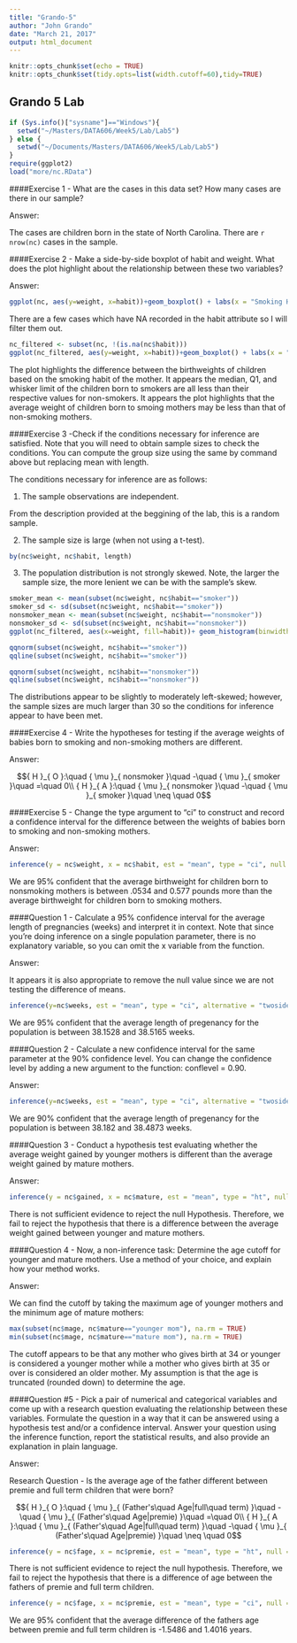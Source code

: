 ```yaml
---
title: "Grando-5"
author: "John Grando"
date: "March 21, 2017"
output: html_document
---
```


```r
knitr::opts_chunk$set(echo = TRUE)
knitr::opts_chunk$set(tidy.opts=list(width.cutoff=60),tidy=TRUE)
```

## Grando 5 Lab

```r
if (Sys.info()["sysname"]=="Windows"){
  setwd("~/Masters/DATA606/Week5/Lab/Lab5")
} else {
  setwd("~/Documents/Masters/DATA606/Week5/Lab/Lab5")
}
require(ggplot2)
load("more/nc.RData")
```

####Exercise 1 - What are the cases in this data set? How many cases are there in our sample?

Answer:

The cases are children born in the state of North Carolina.  There are `r nrow(nc)` cases in the sample.

####Exercise 2 - Make a side-by-side boxplot of habit and weight. What does the plot highlight about the relationship between these two variables?

Answer:

```r
ggplot(nc, aes(y=weight, x=habit))+geom_boxplot() + labs(x = "Smoking Habit", y="Weight") + ggtitle("Smoking Habit vs. Weight") + theme(plot.title = element_text(hjust = 0.5))
```


There are a few cases which have NA recorded in the habit attribute so I will filter them out.

```r
nc_filtered <- subset(nc, !(is.na(nc$habit)))
ggplot(nc_filtered, aes(y=weight, x=habit))+geom_boxplot() + labs(x = "Smoking Habit", y="Weight") + ggtitle("Smoking Habit vs. Weight Without NAs") + theme(plot.title = element_text(hjust = 0.5))
```

The plot highlights the difference between the birthweights of children based on the smoking habit of the mother.  It appears the median, Q1, and whisker limit of the children born to smokers are all less than their respective values for non-smokers.  It appears the plot highlights that the average weight of children born to smoing mothers may be less than that of non-smoking mothers.

####Exercise 3 -Check if the conditions necessary for inference are satisfied. Note that you will need to obtain sample sizes to check the conditions. You can compute the group size using the same by command above but replacing mean with  length.

The conditions necessary for inference are as follows:

1. The sample observations are independent.

From the description provided at the beggining of the lab, this is a random sample.

2. The sample size is large (when not using a t-test).

```r
by(nc$weight, nc$habit, length)
```


3. The population distribution is not strongly skewed.  Note, the larger the sample size, the more lenient we can be with the sample's skew.

```r
smoker_mean <- mean(subset(nc$weight, nc$habit=="smoker"))
smoker_sd <- sd(subset(nc$weight, nc$habit=="smoker"))
nonsmoker_mean <- mean(subset(nc$weight, nc$habit=="nonsmoker"))
nonsmoker_sd <- sd(subset(nc$weight, nc$habit=="nonsmoker"))
ggplot(nc_filtered, aes(x=weight, fill=habit))+ geom_histogram(binwidth=0.5, alpha = 0.5, position = "identity", aes(y=..density..)) + stat_function(fun=dnorm, color="blue", args=list(mean=smoker_mean,sd=smoker_sd)) + stat_function(fun=dnorm, color="red", args=list(mean=nonsmoker_mean,sd=nonsmoker_sd))

qqnorm(subset(nc$weight, nc$habit=="smoker"))
qqline(subset(nc$weight, nc$habit=="smoker"))

qqnorm(subset(nc$weight, nc$habit=="nonsmoker"))
qqline(subset(nc$weight, nc$habit=="nonsmoker"))
```

The distributions appear to be slightly to moderately left-skewed; however, the sample sizes are much larger than 30 so the conditions for inference appear to have been met.

####Exercise 4 - Write the hypotheses for testing if the average weights of babies born to smoking and non-smoking mothers are different.

Answer:

$${ H }_{ O }:\quad { \mu  }_{ nonsmoker }\quad -\quad { \mu  }_{ smoker }\quad =\quad 0\\ { H }_{ A }:\quad { \mu  }_{ nonsmoker }\quad -\quad { \mu  }_{ smoker }\quad \neq \quad 0$$

####Exercise 5 - Change the type argument to "ci" to construct and record a confidence interval for the difference between the weights of babies born to smoking and non-smoking mothers.

Answer:

```r
inference(y = nc$weight, x = nc$habit, est = "mean", type = "ci", null = 0, alternative = "twosided", method = "theoretical", order = c("nonsmoker","smoker"),)
```

We are 95% confident that the average birthweight for children born to nonsmoking mothers is between .0534 and 0.577 pounds more than the average birthweight for children born to smoking mothers. 

####Question 1 - Calculate a 95% confidence interval for the average length of pregnancies (weeks) and interpret it in context. Note that since you’re doing inference on a single population parameter, there is no explanatory variable, so you can omit the x variable from the function.

Answer:

It appears it is also appropriate to remove the null value since we are not testing the difference of means.

```r
inference(y=nc$weeks, est = "mean", type = "ci", alternative = "twosided", method = "theoretical", conflevel = 0.95)
```

We are 95% confident that the average length of pregenancy for the population is between 38.1528 and 38.5165 weeks.

####Question 2 - Calculate a new confidence interval for the same parameter at the 90% confidence level. You can change the confidence level by adding a new argument to the function: conflevel = 0.90.

Answer:

```r
inference(y=nc$weeks, est = "mean", type = "ci", alternative = "twosided", method = "theoretical", conflevel = 0.90)
```

We are 90% confident that the average length of pregenancy for the population is between 38.182 and 38.4873 weeks.

####Question 3 - Conduct a hypothesis test evaluating whether the average weight gained by younger mothers is different than the average weight gained by mature mothers.

Answer:

```r
inference(y = nc$gained, x = nc$mature, est = "mean", type = "ht", null = 0, alternative = "twosided", method = "theoretical", order = c("mature mom","younger mom"))
```

There is not sufficient evidence to reject the null Hypothesis.  Therefore, we fail to reject the hypothesis that there is a difference between the average weight gained between younger and mature mothers.

####Question 4 - Now, a non-inference task: Determine the age cutoff for younger and mature mothers. Use a method of your choice, and explain how your method works.

Answer:

We can find the cutoff by taking the maximum age of younger mothers and the minimum age of mature mothers:

```r
max(subset(nc$mage, nc$mature=="younger mom"), na.rm = TRUE)
min(subset(nc$mage, nc$mature=="mature mom"), na.rm = TRUE)
```

The cutoff appears to be that any mother who gives birth at 34 or younger is considered a younger mother while a mother who gives birth at 35 or over is considered an older mother.  My assumption is that the age is truncated (rounded down) to determine the age. 

####Question #5 - Pick a pair of numerical and categorical variables and come up with a research question evaluating the relationship between these variables. Formulate the question in a way that it can be answered using a hypothesis test and/or a confidence interval. Answer your question using the inference function, report the statistical results, and also provide an explanation in plain language.

Answer:

Research Question - Is the average age of the father different between premie and full term children that were born?

$${ H }_{ O }:\quad { \mu  }_{ (Father's\quad Age|full\quad term) }\quad -\quad { \mu  }_{ (Father's\quad Age|premie) }\quad =\quad 0\\ { H }_{ A }:\quad { \mu  }_{ (Father's\quad Age|full\quad term) }\quad -\quad { \mu  }_{ (Father's\quad Age|premie) }\quad \neq \quad 0$$

```r
inference(y = nc$fage, x = nc$premie, est = "mean", type = "ht", null = 0, alternative = "twosided", method = "theoretical", order = c("full term","premie"))
```

There is not sufficient evidence to reject the null hypothesis.  Therefore, we fail to reject the hypothesis that there is a difference of age between the fathers of premie and full term children.

```r
inference(y = nc$fage, x = nc$premie, est = "mean", type = "ci", null = 0, alternative = "twosided", method = "theoretical", order = c("full term","premie"), conflevel = 0.95)
```

We are 95% confident that the average difference of the fathers age between premie and full term children is -1.5486 and 1.4016 years.